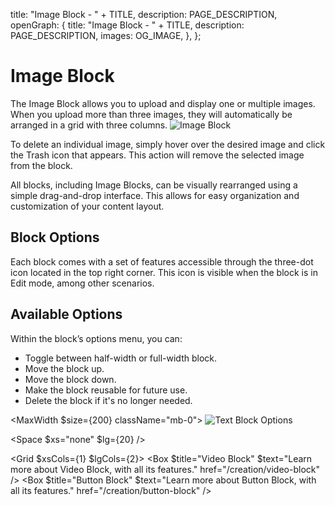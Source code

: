 
  title: "Image Block - " + TITLE,
  description: PAGE_DESCRIPTION,
  openGraph: {
    title: "Image Block - " + TITLE,
    description: PAGE_DESCRIPTION,
    images: OG_IMAGE,
  },
};

# Image Block 
The Image Block allows you to upload and display one or multiple images. When you upload more than three images, they will automatically be arranged in a grid with three columns.
![Image Block](/7-image-block/image-block.jpg)

To delete an individual image, simply hover over the desired image and click the Trash icon that appears. This action will remove the selected image from the block.

<StyledDataDropdownButton>
  <Icon name="Trash" />
</StyledDataDropdownButton>

All blocks, including Image Blocks, can be visually rearranged using a simple drag-and-drop interface. This allows for easy organization and customization of your content layout.

<StyledDataDropdownButton>
  <Icon name="Move" />
</StyledDataDropdownButton>

## Block Options

Each block comes with a set of features accessible through the three-dot icon located in the top right corner. This icon is visible when the block is in Edit mode, among other scenarios.

<StyledDataDropdownButton>
  <Icon name="EllipsisVertical" />
</StyledDataDropdownButton>

## Available Options

Within the block’s options menu, you can:

- Toggle between half-width or full-width block.
- Move the block up.
- Move the block down.
- Make the block reusable for future use.
- Delete the block if it's no longer needed.

<MaxWidth $size={200} className="mb-0">
![Text Block Options](/6-text-block/options.jpg)
</MaxWidth>

<Space $xs="none" $lg={20} />

<Grid $xsCols={1} $lgCols={2}>
  <Box $title="Video Block" $text="Learn more about Video Block, with all its features." href="/creation/video-block" />
  <Box $title="Button Block" $text="Learn more about Button Block, with all its features." href="/creation/button-block" />
</Grid>
